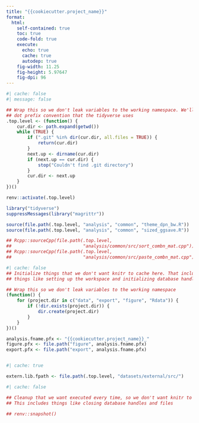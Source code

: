 ```yaml
---
title: "{{cookiecutter.project_name}}"
format:
  html:
    self-contained: true
    toc: true
    code-fold: true
    execute:
      echo: true
      cache: true
      autodep: true
    fig-width: 11.25
    fig-height: 5.97647
    fig-dpi: 96
---
```


```r
#| cache: false
#| message: false

## Wrap this so we don't leak variables to the working namespace. We'll use the
## dot prefix convention that the tidyverse uses
.top.level <- (function() {
    cur.dir <- path.expand(getwd())
    while (TRUE) {
        if (".git" %in% dir(cur.dir, all.files = TRUE)) {
            return(cur.dir)
        }
        next.up <- dirname(cur.dir)
        if (next.up == cur.dir) {
            stop("Couldn't find .git directory")
        }
        cur.dir <- next.up
    }
})()

renv::activate(.top.level)

library("tidyverse")
suppressMessages(library("magrittr"))

source(file.path(.top.level, "analysis", "common", "theme_dpn_bw.R"))
source(file.path(.top.level, "analysis", "common", "sized_ggsave.R"))

## Rcpp::sourceCpp(file.path(.top.level,
##                           "analysis/common/src/sort_combn_mat.cpp"))
## Rcpp::sourceCpp(file.path(.top.level,
##                           "analysis/common/src/paste_combn_mat.cpp"))

```

```r
#| cache: false
## Initialize things that we don't want knitr to cache here. That includes
## things like setting up the workspace and initializing database handles

## Wrap this so we don't leak variables to the working namespace
(function() {
    for (project.dir in c("data", "export", "figure", "Rdata")) {
        if (!dir.exists(project.dir)) {
            dir.create(project.dir)
        }
    }
})()

```

```r

analysis.fname.pfx <- "{{cookiecutter.project_name}}_"
figure.pfx <- file.path("figure", analysis.fname.pfx)
export.pfx <- file.path("export", analysis.fname.pfx)

```

```r

```

```r
#| cache: true

extern.lib.fpath <- file.path(.top.level, "datasets/external/src/")

```




```r
#| cache: false

## Cleanup that we want executed every time, so we don't want knitr to cache it.
## This includes things like closing database handles and files

## renv::snapshot()

```

